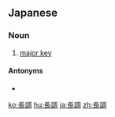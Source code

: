 ==Japanese==
{{ja-kanjitab|ちょう|ちょう|yomi=on}}

===Noun===
{{ja-noun|ちょうちょう}}
# {{lb|ja|music|sort=ちょうちょう}} [[major key]]

====Antonyms====
* {{ja-r|短調|たんちょう|gloss=minor key}}

[[ko:長調]]
[[hu:長調]]
[[ja:長調]]
[[zh:長調]]